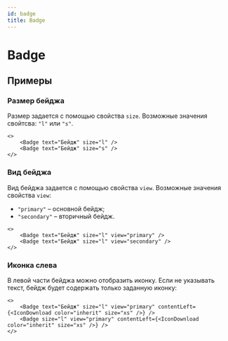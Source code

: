 ```yaml
---
id: badge
title: Badge
---
```



# Badge
<Description name="Badge" />
<PropsTable name="Badge" />

## Примеры

### Размер бейджа
Размер задается с помощью свойства `size`. Возможные значения свойтсва: `"l"` или `"s"`.

```tsx live
<>
    <Badge text="Бейдж" size="l" />
    <Badge text="Бейдж" size="s" />
</>

```
### Вид бейджа
Вид бейджа задается с помощью свойства `view`. Возможные значения свойства `view`:

+ `"primary"` – основной бейдж;
+ `"secondary"` – вторичный бейдж.
```tsx live
<>
    <Badge text="Бейдж" size="l" view="primary" />
    <Badge text="Бейдж" size="l" view="secondary" />
</>
```

### Иконка слева
В левой части бейджа можно отобразить иконку.
Если не указывать текст, бейдж будет содержать только заданную иконку:

```tsx live
<>
    <Badge text="Бейдж" size="l" view="primary" contentLeft={<IconDownload color="inherit" size="xs" />} />
    <Badge size="l" view="primary" contentLeft={<IconDownload color="inherit" size="xs" />} />
</>
```
